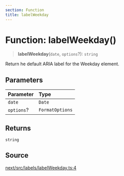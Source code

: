 ```yaml
---
section: Function
title: labelWeekday
---
```


# Function: labelWeekday()

> **labelWeekday**(`date`, `options`?): `string`

Return he default ARIA label for the Weekday element.

## Parameters

| Parameter | Type |
| :------ | :------ |
| `date` | `Date` |
| `options`? | `FormatOptions` |

## Returns

`string`

## Source

[next/src/labels/labelWeekday.ts:4](https://github.com/gpbl/react-day-picker/blob/a8bfa5451/next/src/labels/labelWeekday.ts#L4)
